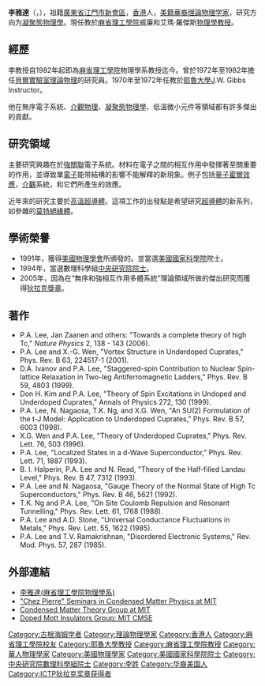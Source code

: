 {{主條目消歧義|'''李雅达'''、'''Patrick Lee'''重定向至此。本文介紹的是一位[[華裔|華裔]][[理論物理學家|理論物理學家]]，[[中央研究院院士|中央研究院院士]]以及[[美國國家科學院|美國國家科學院]]院士。}}

{{Infobox scientist
| name              = 李雅達 <br> {{lang-en|Patrick A. Lee}}
| image             = 
| image_size        = 
| alt               = 
| caption           = 
| birth_date        = {{birth date and age|1946|9|8}}
| birth_place       = {{HKG-1945}}
| death_date        = 
| death_place       = 
| residence         = {{USA}}
| citizenship       = {{USA}}、{{HK}}
| nationality       = {{USA}}
| fields            = [[理論物理學|理論物理學]]、[[凝聚態物理學|凝聚態物理學]]
| workplaces        = [[耶魯大學|耶魯大學]] <br> [[貝爾實驗室|貝爾實驗室]] <br> [[麻省理工學院|麻省理工學院]]
| alma_mater        = [[麻省理工學院|麻省理工學院]][[學士|學士]]（1966）；[[博士|博士]] （1970）
| doctoral_advisor  = 
| academic_advisors = 
| doctoral_students = 
| notable_students  = 
| known_for         = 
| author_abbrev_bot = 
| author_abbrev_zoo = 
| influences        = 
| influenced        = 
| awards            = [[狄拉克獎章|狄拉克獎章]]（2005年）<br> [[美國物理學會|美國物理學會]]{{link-en|奥利弗·巴克利獎|Oliver E. Buckley Condensed Matter Prize}}（1991年）
| signature         = 
| signature_alt     = 
| footnotes         = 
| spouse            = 
}}

'''李雅達'''（{{lang-en|'''Patrick A. Lee'''}}，{{bd|1946年|9月8日}}），祖籍[[廣東省|廣東省]][[江門市|江門市]][[新會區|新會區]]，[[香港|香港]]人，[[美籍華裔|美籍華裔]][[理論物理学家|理論物理学家]]，研究方向为[[凝聚態物理學|凝聚態物理學]]。現任教於[[麻省理工學院|麻省理工學院]]威廉和艾瑪·羅傑斯[[物理學|物理學]][[教授|教授]]。

== 經歷 ==
李教授自1982年起即為[[麻省理工學院|麻省理工學院]]物理學系教授迄今。曾於1972年至1982年擔任[[貝爾實驗室|貝爾實驗室]][[理論物理|理論物理]]的研究員。1970年至1972年任教於[[耶魯大學|耶魯大學]]J.W. Gibbs Instructor。

他在無序電子系統、[[介觀物理|介觀物理]]、[[凝聚態物理學|凝聚態物理學]]、低溫微小元件等領域都有許多傑出的貢獻。

== 研究領域 ==
主要研究興趣在於[[強關聯|強關聯]]電子系統。材料在電子之間的相互作用中發揮著至關重要的作用，並導致單[[電子|電子]]能带結構的影響不能解釋的新現象。例子包括[[量子霍爾效應|量子霍爾效應]]，[[介觀|介觀]]系統，和它們所產生的效應。

近年來的研究主要於[[高溫超導體|高溫超導體]]。這項工作的出發點是希望研究[[超導體|超導體]]的新系列，如參雜的[[莫特絕緣體|莫特絕緣體]]。

== 學術榮譽 ==
* 1991年，獲得[[美國物理學會|美國物理學會]]所頒發的{{link-en|奥利弗·巴克利獎|Oliver E. Buckley Condensed Matter Prize}}。並當選[[美國國家科學院|美國國家科學院]]院士。
* 1994年，當選數理科學組[[中央研究院院士|中央研究院院士]]。
* 2005年，因為在“無序和強相互作用多體系統”理論領域所做的傑出研究而獲得[[狄拉克獎章|狄拉克獎章]]。

== 著作 ==
* P.A. Lee, Jan Zaanen and others: "Towards a complete theory of high Tc," ''Nature Physics'' 2, 138 - 143 (2006).
* P.A. Lee and X.-G. Wen, "Vortex Structure in Underdoped Cuprates," Phys. Rev. B 63, 224517-1 (2001).
* D.A. Ivanov and P.A. Lee, "Staggered-spin Contribution to Nuclear Spin-lattice Relaxation in Two-leg Antiferromagnetic Ladders," Phys. Rev. B 59, 4803 (1999).
* Don H. Kim and P.A. Lee, "Theory of Spin Excitations in Undoped and Underdoped Cuprates," Annals of Physics 272, 130 (1999).
* P.A. Lee, N. Nagaosa, T.K. Ng, and X.G. Wen, "An SU(2) Formulation of the t-J Model: Application to Underdoped Cuprates," Phys. Rev. B 57, 6003 (1998).
* X.G. Wen and P.A. Lee, "Theory of Underdoped Cuprates," Phys. Rev. Lett. 76, 503 (1996).
* P.A. Lee, "Localized States in a d-Wave Superconductor," Phys. Rev. Lett. 71, 1887 (1993).
* B. I. Halperin, P.A. Lee and N. Read, "Theory of the Half-filled Landau Level," Phys. Rev. B 47, 7312 (1993).
* P.A. Lee and N. Nagaosa, "Gauge Theory of the Normal State of High Tc Superconductors," Phys. Rev. B 46, 5621 (1992).
* T.K. Ng and P.A. Lee, "On Site Coulomb Repulsion and Resonant Tunnelling," Phys. Rev. Lett. 61, 1768 (1988).
* P.A. Lee and A.D. Stone, "Universal Conductance Fluctuations in Metals," Phys. Rev. Lett. 55, 1622 (1985).
* P.A. Lee and T.V. Ramakrishnan, "Disordered Electronic Systems," Rev. Mod. Phys. 57, 287 (1985).

== 外部連結 ==
* [http://web.mit.edu/physics/people/faculty/lee_patrick.html 李雅達(麻省理工學院物理學系)] {{Wayback|url=http://web.mit.edu/physics/people/faculty/lee_patrick.html |date=20190502230713 }}
* [http://web.mit.edu/physics/cmt/chezp.html "Chez Pierre" Seminars in Condensed Matter Physics at MIT] {{Wayback|url=http://web.mit.edu/physics/cmt/chezp.html |date=20201006221230 }}
* [http://web.mit.edu/physics/cmt/ Condensed Matter Theory Group at MIT] {{Wayback|url=http://web.mit.edu/physics/cmt/ |date=20200804031347 }}
* [http://web.mit.edu/cmse/#5 Doped Mott Insulators Group: MIT CMSE] {{Wayback|url=http://web.mit.edu/cmse/#5 |date=20180731044924 }}

{{ICTP狄拉克奖章获得者}}
{{中央研究院第二十届院士}}
{{DEFAULTSORT:L}}
[[Category:古根海姆学者|Category:古根海姆学者]]
[[Category:理論物理學家|Category:理論物理學家]]
[[Category:香港人|Category:香港人]]
[[Category:麻省理工學院校友|Category:麻省理工學院校友]]
[[Category:耶魯大學教授|Category:耶魯大學教授]]
[[Category:麻省理工學院教授|Category:麻省理工學院教授]]
[[Category:華人物理學家|Category:華人物理學家]]
[[Category:美國物理學家|Category:美國物理學家]]
[[Category:美國國家科學院院士|Category:美國國家科學院院士]]
[[Category:中央研究院數理科學組院士|Category:中央研究院數理科學組院士]]
[[Category:李姓|Category:李姓]]
[[Category:华裔美国人|Category:华裔美国人]]
[[Category:ICTP狄拉克奖章获得者|Category:ICTP狄拉克奖章获得者]]